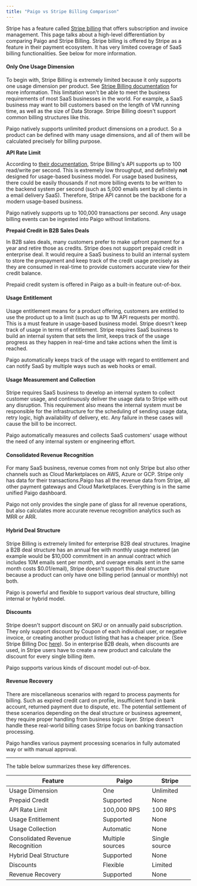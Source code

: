 ```yaml
---
title: "Paigo vs Stripe Billing Comparison"
---
```


Stripe has a feature called [Stripe billing](https://stripe.com/billing) that offers subscription and invoice management. This page talks about a high-level differentiation by comparing Paigo and Stripe Billing. Stripe billing is offered by Stripe as a feature in their payment ecosystem. It has very limited coverage of SaaS billing functionalities. See below for more information.

#### Only One Usage Dimension

To begin with, Stripe Billing is extremely limited because it only supports one usage dimension per product. See [Stripe Billing documentation](https://stripe.com/docs/billing/subscriptions/usage-based) for more information. This limitation won't be able to meet the business requirements of most SaaS businesses in the world. For example, a SaaS business may want to bill customers based on the length of VM running time, as well as the size of Data Storage. Stripe Billing doesn't support common billing structures like this.

Paigo natively supports unlimited product dimensions on a product. So a product can be defined with many usage dimensions, and all of them will be calculated precisely for billing purpose.

**API Rate Limit**

According to [their documentation](https://stripe.com/docs/rate-limits), Stripe Billing's API supports up to 100 read/write per second. This is extremely low throughput, and definitely **not** designed for usage-based business model. For usage based business, there could be easily thousands if not more billing events to be written to the backend system per second (such as 5,000 emails sent by all clients in a email delivery SaaS). Therefore, Stripe API cannot be the backbone for a modern usage-based business.

Paigo natively supports up to 100,000 transactions per second. Any usage billing events can be ingested into Paigo without limitations.

**Prepaid Credit in B2B Sales Deals**

In B2B sales deals, many customers prefer to make upfront payment for a year and retire those as credits. Stripe does not support prepaid credit in enterprise deal. It would require a SaaS business to build an internal system to store the prepayment and keep track of the credit usage precisely as they are consumed in real-time to provide customers accurate view for their credit balance.

Prepaid credit system is offered in Paigo as a built-in feature out-of-box.

#### Usage Entitlement

Usage entitlement means for a product offering, customers are entitled to use the product up to a limit (such as up to 1M API requests per month). This is a must feature in usage-based business model. Stripe doesn't keep track of usage in terms of entitlement. Stripe requires SaaS business to build an internal system that sets the limit, keeps track of the usage progress as they happen in real-time and take actions when the limit is reached.

Paigo automatically keeps track of the usage with regard to entitlement and can notify SaaS by multiple ways such as web hooks or email.

#### Usage Measurement and Collection

Stripe requires SaaS business to develop an internal system to collect customer usage, and continuously deliver the usage data to Stripe with out any disruption. This requirement also means the internal system must be responsible for the infrastructure for the scheduling of sending usage data, retry logic, high availability of delivery, etc. Any failure in these cases will cause the bill to be incorrect.

Paigo automatically measures and collects SaaS customers' usage without the need of any internal system or engineering effort.

#### Consolidated Revenue Recognition

For many SaaS business, revenue comes from not only Stripe but also other channels such as Cloud Marketplaces on AWS, Azure or GCP. Stripe only has data for their transactions.Paigo has all the revenue data from Stripe, all other payment gateways and Cloud Marketplaces. Everything is in the same unified Paigo dashboard.

Paigo not only provides the single pane of glass for all revenue operations, but also calculates more accurate revenue recognition analytics such as MRR or ARR.

#### Hybrid Deal Structure

Stripe Billing is extremely limited for enterprise B2B deal structures. Imagine a B2B deal structure has an annual fee with monthly usage metered (an example would be $10,000 commitment in an annual contract which includes 10M emails sent per month, and overage emails sent in the same month costs $0.01/email), Stripe doesn't support this deal structure because a product can only have one billing period (annual or monthly) not both.

Paigo is powerful and flexible to support various deal structure, billing internal or hybrid model.

#### Discounts

Stripe doesn't support discount on SKU or on annually paid subscription. They only support discount by Coupon of each individual user, or negative invoice, or creating another product listing that has a cheaper price. (See Stripe Billing Doc [here](https://stripe.com/docs/billing/subscriptions/coupons#alternative)). So in enterprise B2B deals, when discounts are used, in Stripe users have to create a new product and calculate the discount for every single billing item.

Paigo supports various kinds of discount model out-of-box.

#### Revenue Recovery

There are miscellaneous scenarios with regard to process payments for billing. Such as expired credit card on profile, insufficient fund in bank account, returned payment due to dispute, etc. The potential settlement of these scenarios depending on the deal structure or business agreement, they require proper handling from business logic layer. Stripe doesn't handle these real-world billing cases Stripe focus on banking transaction processing.

Paigo handles various payment processing scenarios in fully automated way or with manual approval.

****

The table below summarizes these key differences.

| Feature                          | Paigo            | Stripe        |
| -------------------------------- | ---------------- | ------------- |
| Usage Dimension                  | One              | Unlimited     |
| Prepaid Credit                   | Supported        | None          |
| API Rate Limit                   | 100,000 RPS      | 100 RPS       |
| Usage Entitlement                | Supported        | None          |
| Usage Collection                 | Automatic        | None          |
| Consolidated Revenue Recognition | Multiple sources | Single source |
| Hybrid Deal Structure            | Supported        | None          |
| Discounts                        | Flexible         | Limited       |
| Revenue Recovery                 | Supported        | None          |